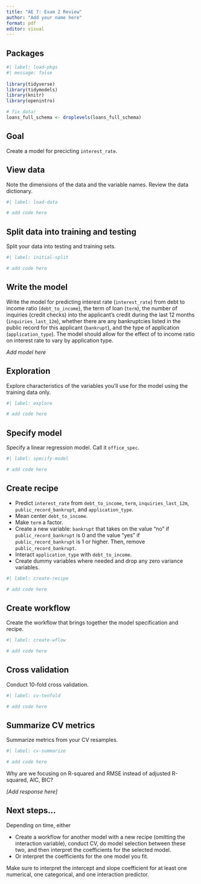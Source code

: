```yaml
---
title: "AE 7: Exam 2 Review"
author: "Add your name here"
format: pdf
editor: visual
---
```


## Packages

```r
#| label: load-pkgs
#| message: false
 
library(tidyverse)
library(tidymodels)
library(knitr)
library(openintro)

# fix data!
loans_full_schema <- droplevels(loans_full_schema)
```

## Goal

Create a model for precicting `interest_rate`.

## View data

Note the dimensions of the data and the variable names. Review the data dictionary.

```r
#| label: load-data

# add code here
```

## Split data into training and testing

Split your data into testing and training sets.

```r
#| label: initial-split

# add code here
```

## Write the model

Write the model for predicting interest rate (`interest_rate`) from debt to income ratio (`debt_to_income`), the term of loan (`term`), the number of inquiries (credit checks) into the applicant's credit during the last 12 months (`inquiries_last_12m`), whether there are any bankruptcies listed in the public record for this applicant (`bankrupt`), and the type of application (`application_type`).
The model should allow for the effect of to income ratio on interest rate to vary by application type.

*Add model here*

## Exploration

Explore characteristics of the variables you'll use for the model using the training data only.

```r
#| label: explore

# add code here
```

## Specify model

Specify a linear regression model.
Call it `office_spec`.

```r
#| label: specify-model

# add code here
```

## Create recipe

-   Predict `interest_rate` from `debt_to_income`, `term`, `inquiries_last_12m`, `public_record_bankrupt`, and `application_type`.
-   Mean center `debt_to_income`.
-   Make `term` a factor.
-   Create a new variable: `bankrupt` that takes on the value "no" if `public_record_bankrupt` is 0 and the value "yes" if `public_record_bankrupt` is 1 or higher. Then, remove `public_record_bankrupt`.
-   Interact `application_type` with `debt_to_income`.
-   Create dummy variables where needed and drop any zero variance variables.

```r
#| label: create-recipe

# add code here
```

## Create workflow

Create the workflow that brings together the model specification and recipe.

```r
#| label: create-wflow

# add code here
```

## Cross validation

Conduct 10-fold cross validation.

```r
#| label: cv-tenfold

# add code here
```

## Summarize CV metrics

Summarize metrics from your CV resamples.

```r
#| label: cv-summarize

# add code here
```

Why are we focusing on R-squared and RMSE instead of adjusted R-squared, AIC, BIC?

*\[Add response here\]*

## Next steps...

Depending on time, either

-   Create a workflow for another model with a new recipe (omitting the interaction variable), conduct CV, do model selection between these two, and then interpret the coefficients for the selected model.
-   Or interpret the coefficients for the one model you fit.

Make sure to interpret the intercept and slope coefficient for at least one numerical, one categorical, and one interaction predictor.
